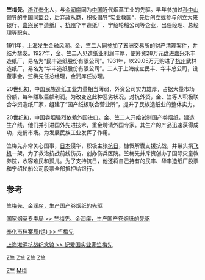 '''竺梅先'''{{BD|1889年||1942年|catIdx=Z竺}}，[[浙江|浙江]][[奉化|奉化]]人，与[[金润庠|金润庠]]同为[[中国|中国]]近代烟草工业的先驱。早年参加过[[孙中山|孙中山]]领导的[[中国同盟会|中国同盟会]]，后弃政从商，积极倡导“实业救国“，先后创立或参与创立大来银行、[[嘉兴|嘉兴]]民丰造纸厂、[[杭州|杭州]]华丰造纸厂、宁绍轮船公司等企业，出任经理、总经理等职务。

1911年，上海发生金融风潮。金、竺二人同参加了五洲交易所的财产清理案件，并结为挚友。1927年，金、竺二人见造纸业利润丰厚，便筹资28万元盘进[[嘉兴|嘉兴]]禾丰造纸厂，易名为“民丰造纸股份有限公司”。1931年，以29.05万元购进了[[杭州|杭州]]武林造纸厂，易名为“华丰造纸股份有限公司”。二人于上海成立民丰、华丰总公司，设董事会，竺梅先任总经理，金润庠任协理。

20世纪初，中国民族造纸工业力量相当薄弱，外资公司实力雄厚，占据大量市场份额，每年赚取巨额利润。为改变这此种恶劣状况，对抗外资，金、竺等人积极联合华资造纸厂家，组建了“国产纸板联合营业所”，提升了民族造纸业的整体实力。

20世纪初，中国卷烟强烈依赖外国进口。金、竺二人开始试制国产卷烟纸，建造生产线。他们并引进国外先进技术，重金聘请外国专家。其生产的产品迅速获得成功，走俏市场。为发展民族工业发挥了作用。

竺梅先非常关心国事，[[日本|日本]]侵华，积极主张[[抗日|抗日]]，慷慨解囊支援抗战，并带头捐[[飞机|飞机]]一架。为了救治抗战前线伤员，创办伤兵医院。竺梅先并斥资创办了国际灾童教养院，收容难民和孤儿。为了支持抗日，他还将自己持有的民丰、华丰造纸厂股票和宁绍轮船公司股票全部抵押给银行。

==参考==

[https://web.archive.org/web/20070310210729/http://www.echinatobacco.com/news/2004/12/zonghe/zhwenhua/211002.shtml 竺梅先、金润庠，生产国产卷烟纸的先驱]

[http://www.chinatobacco.gov.cn/grower/mzys-5.php 国家烟草专卖局 >> 竺梅先、金润庠，生产国产卷烟纸的先驱] {{Wayback|url=http://www.chinatobacco.gov.cn/grower/mzys-5.php |date=20070314103242 }}

[http://fhda.zj001.net/misc.php?xname=EO3JMU0&dname=1OGIN11&xpos=8&op=print 奉化市档案局(馆) >> 竺梅先]{{Dead link|date=2018年6月 |bot=InternetArchiveBot |fix-attempted=no }}

[https://web.archive.org/web/20070208045604/http://www.china813.org/jinian/001.htm 上海淞沪抗战纪念馆 >> 记爱国实业家竺梅先]

[[Category:中国企业家|Z竺]]
[[category:中国商人|Z竺]]
[[category:宁波商帮|Z竺]]
[[category:奉化人|Z竺]]
[[category:宁波裔上海人|Z竺]]
[[Category:竺姓|M梅]]